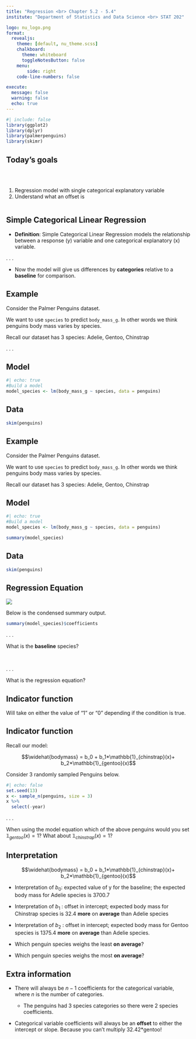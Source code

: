 ```yaml
---
title: "Regression <br> Chapter 5.2 - 5.4"
institute: "Department of Statistics and Data Science <br> STAT 202"

logo: nu_logo.png
format: 
  revealjs:
    theme: [default, nu_theme.scss]
    chalkboard:
      theme: whiteboard
      toggleNotesButton: false
    menu:
        side: right
    code-line-numbers: false

execute:
  message: false
  warning: false
  echo: true
---
```


```r
#| include: false
library(ggplot2)
library(dplyr)
library(palmerpenguins)
library(skimr)
```

## Today's goals {background-image="images_horst/comics/last_line_defense.png" background-size="400px" background-opacity="50%" background-position="85% 50%"}

<br/>

::: columns
::: {.column width="60%"}
1.  Regression model with single categorical explanatory variable
2.  Understand what an offset is
:::
:::

## Simple Categorical Linear Regression

-   **Definition**: Simple Categorical Linear Regression models the relationship between a response (y) variable and one categorical explanatory (x) variable.

. . .

-   Now the model will give us differences by **categories** relative to a **baseline** for comparison.

## Example {.scrollable auto-animate="true"}

Consider the Palmer Penguins dataset.

We want to use `species` to predict `body_mass_g`. In other words we think penguins body mass varies by species.

Recall our dataset has 3 species: Adelie, Gentoo, Chinstrap

. . .

::: panel-tabset
## Model

```r
#| echo: true
#Build a model
model_species <- lm(body_mass_g ~ species, data = penguins)

```

## Data

```r
skim(penguins)
```
:::

## Example {.scrollable auto-animate="true"}

Consider the Palmer Penguins dataset.

We want to use `species` to predict `body_mass_g`. In other words we think penguins body mass varies by species.

Recall our dataset has 3 species: Adelie, Gentoo, Chinstrap

::: panel-tabset
## Model

```r
#| echo: true
#Build a model
model_species <- lm(body_mass_g ~ species, data = penguins)

summary(model_species)
```

## Data

```r
skim(penguins)
```
:::

## Regression Equation {.scrollable}

::: {.absolute top="0%" left="90%" width="100"}
![](images_lecture/participate_icon.png)
:::

Below is the condensed summary output.

```r
summary(model_species)$coefficients
```

. . .

What is the **baseline** species?

<br>

. . .

What is the regression equation?

## Indicator function

Will take on either the value of "1" or "0" depending if the condition is true.

```{=tex}
\begin{equation}
\mathbb{1}_{gentoo}(x) = \begin{cases}
        1 & \text{if x is Gentoo}\\
        0 & \text{if x is NOT Gentoo}
    \end{cases}
\end{equation}
```
## Indicator function {.scrollable .smaller}

Recall our model:

$$\widehat{bodymass} = b_0 + b_1*\mathbb{1}_{chinstrap}(x)+ b_2*\mathbb{1}_{gentoo}(x)$$

Consider 3 randomly sampled Penguins below.

```r
#| echo: false
set.seed(13)
x <- sample_n(penguins, size = 3)
x %>% 
  select(-year)
```

. . .

When using the model equation which of the above penguins would you set $\mathbb{1}_{gentoo}(x) = 1?$ What about $\mathbb{1}_{chinstrap}(x) = 1?$

## Interpretation {.scrollable}

$$\widehat{bodymass} = b_0 + b_1*\mathbb{1}_{chinstrap}(x)+ b_2*\mathbb{1}_{gentoo}(x)$$

::: incremental
-   Interpretation of $b_0$: expected value of y for the baseline; the expected body mass for Adelie species is 3700.7

-   Interpretation of $b_1$ : offset in intercept; expected body mass for Chinstrap species is 32.4 **more** on **average** than Adelie species

-   Interpretation of $b_2$ : offset in intercept; expected body mass for Gentoo species is 1375.4 **more** on **average** than Adelie species.

-   Which penguin species weighs the least **on average**?

-   Which penguin species weighs the most **on average**?
:::

## Extra information

-   There will always be $n-1$ coefficients for the categorical variable, where $n$ is the number of categories.

    -   The penguins had 3 species categories so there were 2 species coefficients.

-   Categorical variable coefficients will always be an **offset** to either the intercept or slope. Because you can't multiply 32.42\*gentoo!
